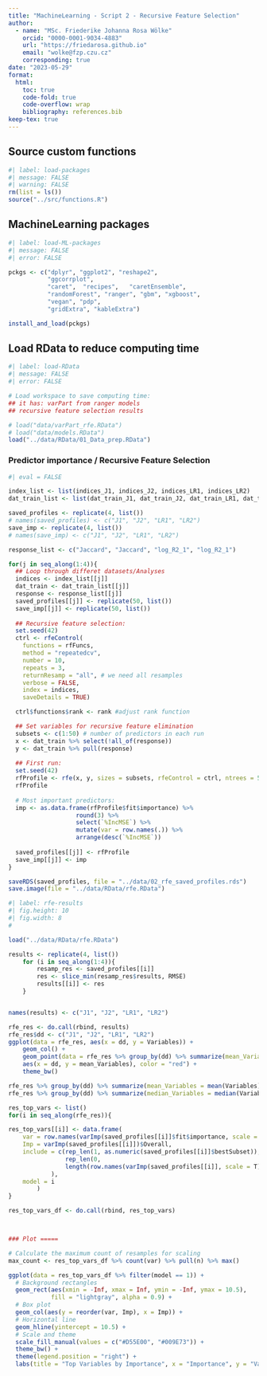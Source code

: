 ```yaml
---
title: "MachineLearning - Script 2 - Recursive Feature Selection"
author: 
  - name: "MSc. Friederike Johanna Rosa Wölke"
    orcid: "0000-0001-9034-4883"
    url: "https://friedarosa.github.io"
    email: "wolke@fzp.czu.cz"
    corresponding: true
date: "2023-05-29"
format: 
  html:
    toc: true
    code-fold: true
    code-overflow: wrap
    bibliography: references.bib
keep-tex: true
---
```



::: panel-tabset
## Source custom functions

```r
#| label: load-packages
#| message: FALSE
#| warning: FALSE
rm(list = ls())
source("../src/functions.R")

```

## MachineLearning packages

```r
#| label: load-ML-packages
#| message: FALSE
#| error: FALSE

pckgs <- c("dplyr", "ggplot2", "reshape2", 
           "ggcorrplot", 
           "caret",  "recipes",   "caretEnsemble", 
           "randomForest", "ranger", "gbm", "xgboost", 
           "vegan", "pdp", 
           "gridExtra", "kableExtra")

install_and_load(pckgs)
```

## Load RData to reduce computing time

```r
#| label: load-RData
#| message: FALSE
#| error: FALSE

# Load workspace to save computing time:
## it has: varPart from ranger models
## recursive feature selection results

# load("data/varPart_rfe.RData")
# load("data/models.RData")
load("../data/RData/01_Data_prep.RData")
```
:::

### Predictor importance / Recursive Feature Selection

```r
#| eval = FALSE

index_list <- list(indices_J1, indices_J2, indices_LR1, indices_LR2)
dat_train_list <- list(dat_train_J1, dat_train_J2, dat_train_LR1, dat_train_LR2)

saved_profiles <- replicate(4, list())
# names(saved_profiles) <- c("J1", "J2", "LR1", "LR2")
save_imp <- replicate(4, list())
# names(save_imp) <- c("J1", "J2", "LR1", "LR2")

response_list <- c("Jaccard", "Jaccard", "log_R2_1", "log_R2_1")

for(j in seq_along(1:4)){
  ## Loop through differet datasets/Analyses
  indices <- index_list[[j]]
  dat_train <- dat_train_list[[j]]
  response <- response_list[[j]] 
  saved_profiles[[j]] <- replicate(50, list())
  save_imp[[j]] <- replicate(50, list())
  
  ## Recursive feature selection:
  set.seed(42)
  ctrl <- rfeControl(
    functions = rfFuncs,
    method = "repeatedcv",
    number = 10,
    repeats = 3,
    returnResamp = "all", # we need all resamples
    verbose = FALSE,
    index = indices,
    saveDetails = TRUE)

  ctrl$functions$rank <- rank #adjust rank function

  ## Set variables for recursive feature elimination
  subsets <- c(1:50) # number of predictors in each run
  x <- dat_train %>% select(!all_of(response))
  y <- dat_train %>% pull(response)
  
  ## First run:
  set.seed(42)
  rfProfile <- rfe(x, y, sizes = subsets, rfeControl = ctrl, ntrees = 5000)
  rfProfile
    
  # Most important predictors:
  imp <- as.data.frame(rfProfile$fit$importance) %>%
                   round(3) %>%
                   select(`%IncMSE`) %>% 
                   mutate(var = row.names(.)) %>%
                   arrange(desc(`%IncMSE`))    
    
  saved_profiles[[j]] <- rfProfile
  save_imp[[j]] <- imp
}

saveRDS(saved_profiles, file = "../data/02_rfe_saved_profiles.rds")
save.image(file = "../data/RData/rfe.RData")
```

```r
#| label: rfe-results
#| fig.height: 10
#| fig.width: 8
#

load("../data/RData/rfe.RData")

results <- replicate(4, list())
    for (i in seq_along(1:4)){
        resamp_res <- saved_profiles[[i]]
        res <- slice_min(resamp_res$results, RMSE)
        results[[i]] <- res
    }


names(results) <- c("J1", "J2", "LR1", "LR2")

rfe_res <- do.call(rbind, results)
rfe_res$dd <- c("J1", "J2", "LR1", "LR2")
ggplot(data = rfe_res, aes(x = dd, y = Variables)) +
    geom_col() +
    geom_point(data = rfe_res %>% group_by(dd) %>% summarize(mean_Variables = mean(Variables)), 
    aes(x = dd, y = mean_Variables), color = "red") +
    theme_bw()

rfe_res %>% group_by(dd) %>% summarize(mean_Variables = mean(Variables)) # 25.4 for both
rfe_res %>% group_by(dd) %>% summarize(median_Variables = median(Variables)) # 26 for default, 24 for simple. Let's go with the results for the default model: 26.

res_top_vars <- list()
for(i in seq_along(rfe_res)){

res_top_vars[[i]] <- data.frame(
    var = row.names(varImp(saved_profiles[[i]]$fit$importance, scale = T)),
    Imp = varImp(saved_profiles[[i]])$Overall,
    include = c(rep_len(1, as.numeric(saved_profiles[[i]]$bestSubset)), 
                rep_len(0,  
                length(row.names(varImp(saved_profiles[[i]], scale = T)))-as.numeric(saved_profiles[[i]]$bestSubset))
            ),
    model = i
        )
}

res_top_vars_df <- do.call(rbind, res_top_vars)



### Plot =====

# Calculate the maximum count of resamples for scaling
max_count <- res_top_vars_df %>% count(var) %>% pull(n) %>% max()

ggplot(data = res_top_vars_df %>% filter(model == 1)) +
  # Background rectangles
  geom_rect(aes(xmin = -Inf, xmax = Inf, ymin = -Inf, ymax = 10.5), 
            fill = "lightgray", alpha = 0.9) +
  # Box plot
  geom_col(aes(y = reorder(var, Imp), x = Imp)) +
  # Horizontal line
  geom_hline(yintercept = 10.5) +
  # Scale and theme
  scale_fill_manual(values = c("#D55E00", "#009E73")) +
  theme_bw() +
  theme(legend.position = "right") +
  labs(title = "Top Variables by Importance", x = "Importance", y = "Variable")


```
